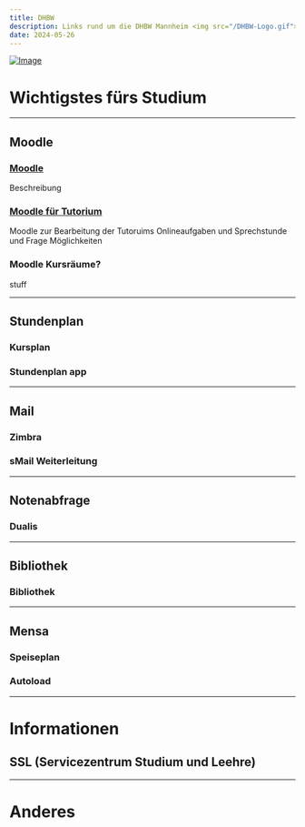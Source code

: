 ```yaml
---
title: DHBW
description: Links rund um die DHBW Mannheim <img src="/DHBW-Logo.gif">alt text<img/>
date: 2024-05-26
---
```

[![Image](/DHBW-Logo.gif)](https://www.mannheim.dhbw.de)

# Wichtigstes fürs Studium

---

## Moodle

### [Moodle](https://moodle.dhbw-mannheim.de/login/index.php)
Beschreibung

### [Moodle für Tutorium](https://moodle.dhbw.de/login/index.php)
Moodle zur Bearbeitung der Tutoruims Onlineaufgaben und Sprechstunde und Frage Möglichkeiten

### Moodle Kursräume?
stuff

---

## Stundenplan

### Kursplan

### Stundenplan app

---

## Mail

### Zimbra

### sMail Weiterleitung

---

## Notenabfrage

### Dualis

---

## Bibliothek

### Bibliothek

---

## Mensa

### Speiseplan

### Autoload

---

# Informationen

## SSL (Servicezentrum Studium und Leehre)

---

# Anderes

